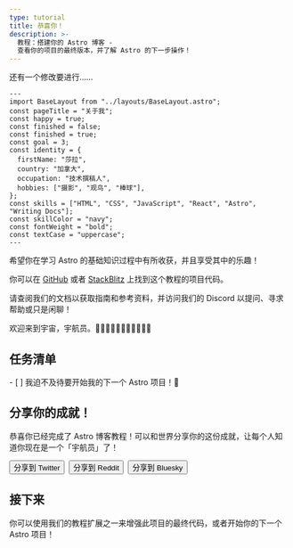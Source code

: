 ```yaml
---
type: tutorial
title: 恭喜你！
description: >-
  教程：搭建你的 Astro 博客 -
  查看你的项目的最终版本，并了解 Astro 的下一步操作！
---
```


还有一个修改要进行……

```astro title="src/pages/about.astro" del={5} ins={6}
---
import BaseLayout from "../layouts/BaseLayout.astro";
const pageTitle = "关于我";
const happy = true;
const finished = false;
const finished = true;
const goal = 3;
const identity = {
  firstName: "莎拉",
  country: "加拿大",
  occupation: "技术撰稿人",
  hobbies: ["摄影", "观鸟", "棒球"],
};
const skills = ["HTML", "CSS", "JavaScript", "React", "Astro", "Writing Docs"];
const skillColor = "navy";
const fontWeight = "bold";
const textCase = "uppercase";
---
```

希望你在学习 Astro 的基础知识过程中有所收获，并且享受其中的乐趣！

你可以在 [GitHub](https://github.com/withastro/blog-tutorial-demo/tree/complete) 或者 [StackBlitz](https://stackblitz.com/github/withastro/blog-tutorial-demo/tree/complete?file=src/pages/index.astro) 上找到这个教程的项目代码。

请查阅我们的文档以获取指南和参考资料，并访问我们的 Discord 以提问、寻求帮助或只是闲聊！

欢迎来到宇宙，宇航员。👩🏼‍🚀👨🏿‍🚀🧑‍🚀👩🏾‍🚀

<Box icon="check-list">

## 任务清单

<Checklist>
- [ ] 我迫不及待要开始我的下一个 Astro 项目！🚀
</Checklist>
</Box>

<CompletionConfetti />

## 分享你的成就！

恭喜你已经完成了 Astro 博客教程！可以和世界分享你的这份成就，让每个人知道你现在是一个「宇航员」了！

<div style="display: flex; flex-wrap: wrap; gap: 0.5rem;">
  <Button link='https://twitter.com/intent/tweet?text=Just%20finished%20learning%20how%20to%20build%20my%20first%20Astro%20blog!%20Check%20it%20out%20at%20https://docs.astro.build/%0Avia%20%40astrodotbuild'>分享到 Twitter</Button>
  <Button link='https://www.reddit.com/submit?url=https://docs.astro.build/&title=Just%20finished%20learning%20how%20to%20build%20my%20first%20Astro%20blog!'>分享到 Reddit</Button>
  <Button link='https://bsky.app/intent/compose?text=Just%20finished%20learning%20how%20to%20build%20my%20first%20Astro%20blog!%20Check%20it%20out%20at%20https://docs.astro.build/%0Avia%20%40astro.build'>分享到 Bluesky</Button>
</div>

## 接下来

你可以使用我们的教程扩展之一来增强此项目的最终代码，或者开始你的下一个 Astro 项目！

<CardGrid>
  <LinkCard
    title="开始一个新的 Astro 项目"
    description="开始一个新的空白项目，或使用现有的 Astro 主题模板。"
    href="/zh-cn/install-and-setup/"
  />
  <LinkCard
    title="加入我们的 Discord"
    description="与我们的社区联系，提出问题，分享你的作品，并参与到项目中来！"
    href="https://astro.build/chat"
  />
</CardGrid>
